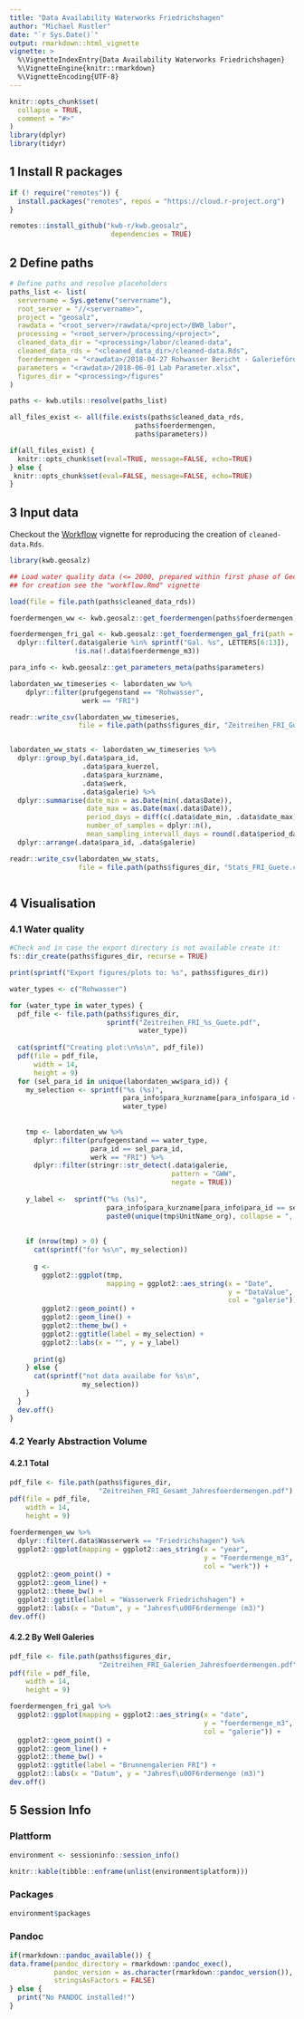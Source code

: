 ```yaml
---
title: "Data Availability Waterworks Friedrichshagen"
author: "Michael Rustler"
date: "`r Sys.Date()`"
output: rmarkdown::html_vignette
vignette: >
  %\VignetteIndexEntry{Data Availability Waterworks Friedrichshagen}
  %\VignetteEngine{knitr::rmarkdown}
  %\VignetteEncoding{UTF-8}
---
```


```r
knitr::opts_chunk$set(
  collapse = TRUE,
  comment = "#>"
)
library(dplyr)
library(tidyr)
```

## 1 Install R packages

```r
if (! require("remotes")) {
  install.packages("remotes", repos = "https://cloud.r-project.org")
}

remotes::install_github("kwb-r/kwb.geosalz", 
                         dependencies = TRUE)
```

## 2 Define paths

```r
# Define paths and resolve placeholders
paths_list <- list(
  servername = Sys.getenv("servername"),
  root_server = "//<servername>",
  project = "geosalz",
  rawdata = "<root_server>/rawdata/<project>/BWB_labor",
  processing = "<root_server>/processing/<project>",
  cleaned_data_dir = "<processing>/labor/cleaned-data",
  cleaned_data_rds = "<cleaned_data_dir>/cleaned-data.Rds",
  foerdermengen = "<rawdata>/2018-04-27 Rohwasser Bericht - Galeriefördermengen.xlsx",
  parameters = "<rawdata>/2018-06-01 Lab Parameter.xlsx",
  figures_dir = "<processing>/figures"
)

paths <- kwb.utils::resolve(paths_list)

```

```r
all_files_exist <- all(file.exists(paths$cleaned_data_rds,
                               paths$foerdermengen,
                               paths$parameters))

if(all_files_exist) {
  knitr::opts_chunk$set(eval=TRUE, message=FALSE, echo=TRUE)
} else {
 knitr::opts_chunk$set(eval=FALSE, message=FALSE, echo=TRUE)
}
```


## 3 Input data

Checkout the [Workflow](../workflow/) vignette for reproducing the creation of 
`cleaned-data.Rds`.

```r
library(kwb.geosalz)

## Load water quality data (<= 2000, prepared within first phase of Geosalz project!)
## for creation see the "workflow.Rmd" vignette

load(file = file.path(paths$cleaned_data_rds))

foerdermengen_ww <- kwb.geosalz::get_foerdermengen(paths$foerdermengen)

foerdermengen_fri_gal <- kwb.geosalz::get_foerdermengen_gal_fri(path = paths$foerdermengen) %>% 
  dplyr::filter(.data$galerie %in% sprintf("Gal. %s", LETTERS[6:13]), 
                !is.na(!.data$foerdermenge_m3))

para_info <- kwb.geosalz::get_parameters_meta(paths$parameters)

labordaten_ww_timeseries <- labordaten_ww %>%
    dplyr::filter(prufgegenstand == "Rohwasser",
                  werk == "FRI") 

readr::write_csv(labordaten_ww_timeseries,
                 file = file.path(paths$figures_dir, "Zeitreihen_FRI_Guete.csv"))


labordaten_ww_stats <- labordaten_ww_timeseries %>%
  dplyr::group_by(.data$para_id,
                  .data$para_kuerzel, 
                  .data$para_kurzname,
                  .data$werk, 
                  .data$galerie) %>% 
  dplyr::summarise(date_min = as.Date(min(.data$Date)),
                   date_max = as.Date(max(.data$Date)),
                   period_days = diff(c(.data$date_min, .data$date_max)),
                   number_of_samples = dplyr::n(), 
                   mean_sampling_intervall_days = round(.data$period_days/.data$number_of_samples, 0)) %>% 
  dplyr::arrange(.data$para_id, .data$galerie)

readr::write_csv(labordaten_ww_stats,
                 file = file.path(paths$figures_dir, "Stats_FRI_Guete.csv"))



```

## 4 Visualisation


### 4.1 Water quality


```r
#Check and in case the export directory is not available create it:
fs::dir_create(paths$figures_dir, recurse = TRUE)

print(sprintf("Export figures/plots to: %s", paths$figures_dir))

water_types <- c("Rohwasser")

for (water_type in water_types) {
  pdf_file <- file.path(paths$figures_dir,
                        sprintf("Zeitreihen_FRI_%s_Guete.pdf",
                                water_type))
  
  cat(sprintf("Creating plot:\n%s\n", pdf_file))
  pdf(file = pdf_file,
      width = 14,
      height = 9)
  for (sel_para_id in unique(labordaten_ww$para_id)) {
    my_selection <- sprintf("%s (%s)",
                            para_info$para_kurzname[para_info$para_id == sel_para_id],
                            water_type)
    
    
    tmp <- labordaten_ww %>%
      dplyr::filter(prufgegenstand == water_type,
                    para_id == sel_para_id, 
                    werk == "FRI") %>%
      dplyr::filter(stringr::str_detect(.data$galerie,
                                        pattern = "GWW",
                                        negate = TRUE))
    
    y_label <-  sprintf("%s (%s)",
                        para_info$para_kurzname[para_info$para_id == sel_para_id],
                        paste0(unique(tmp$UnitName_org), collapse = ", "))
    
    
    if (nrow(tmp) > 0) {
      cat(sprintf("for %s\n", my_selection))
      
      g <-
        ggplot2::ggplot(tmp,
                        mapping = ggplot2::aes_string(x = "Date",
                                                      y = "DataValue",
                                                      col = "galerie")) +
        ggplot2::geom_point() +
        ggplot2::geom_line() +
        ggplot2::theme_bw() +
        ggplot2::ggtitle(label = my_selection) +
        ggplot2::labs(x = "", y = y_label)
      
      print(g)
    } else {
      cat(sprintf("not data availabe for %s\n",
                  my_selection))
    }
  }
  dev.off()
}
```

### 4.2 Yearly Abstraction Volume

#### 4.2.1 Total 

```r
pdf_file <- file.path(paths$figures_dir,
                      "Zeitreihen_FRI_Gesamt_Jahresfoerdermengen.pdf")
pdf(file = pdf_file,
    width = 14,
    height = 9)

foerdermengen_ww %>%
  dplyr::filter(.data$Wasserwerk == "Friedrichshagen") %>% 
  ggplot2::ggplot(mapping = ggplot2::aes_string(x = "year",
                                                y = "Foerdermenge_m3",
                                                col = "werk")) + 
  ggplot2::geom_point() +
  ggplot2::geom_line() +
  ggplot2::theme_bw() +
  ggplot2::ggtitle(label = "Wasserwerk Friedrichshagen") +
  ggplot2::labs(x = "Datum", y = "Jahresf\u00F6rdermenge (m3)")
dev.off()
```

#### 4.2.2 By Well Galeries

```r
pdf_file <- file.path(paths$figures_dir,
                      "Zeitreihen_FRI_Galerien_Jahresfoerdermengen.pdf")
pdf(file = pdf_file,
    width = 14,
    height = 9)

foerdermengen_fri_gal %>%  
  ggplot2::ggplot(mapping = ggplot2::aes_string(x = "date",
                                                y = "foerdermenge_m3", 
                                                col = "galerie")) + 
  ggplot2::geom_point() +
  ggplot2::geom_line() +
  ggplot2::theme_bw() +
  ggplot2::ggtitle(label = "Brunnengalerien FRI") +
  ggplot2::labs(x = "Datum", y = "Jahresf\u00F6rdermenge (m3)")
dev.off()
```



## 5 Session Info 

### Plattform

```r
environment <- sessioninfo::session_info()  

knitr::kable(tibble::enframe(unlist(environment$platform)))

```

### Packages

```r

environment$packages

```

### Pandoc

```r

if(rmarkdown::pandoc_available()) {
data.frame(pandoc_directory = rmarkdown::pandoc_exec(),
           pandoc_version = as.character(rmarkdown::pandoc_version()), 
           stringsAsFactors = FALSE)
} else {
  print("No PANDOC installed!")
}

```

